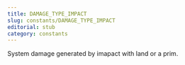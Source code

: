```yaml
---
title: DAMAGE_TYPE_IMPACT
slug: constants/DAMAGE_TYPE_IMPACT
editorial: stub
category: constants
---
```


<LSLConstant
	name="DAMAGE_TYPE_IMPACT"
	type="integer"
	value="-1"
/>

System damage generated by imapact with land or a prim.
